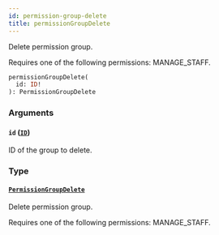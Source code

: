 ```yaml
---
id: permission-group-delete
title: permissionGroupDelete
---
```



Delete permission group. 

Requires one of the following permissions: MANAGE_STAFF.

```graphql
permissionGroupDelete(
  id: ID!
): PermissionGroupDelete
```


### Arguments

#### `id` ([`ID`](../../../developer/api-reference/scalars/id))

ID of the group to delete.


### Type

#### [`PermissionGroupDelete`](../../../developer/api-reference/objects/permission-group-delete) 

Delete permission group. 

Requires one of the following permissions: MANAGE_STAFF.




